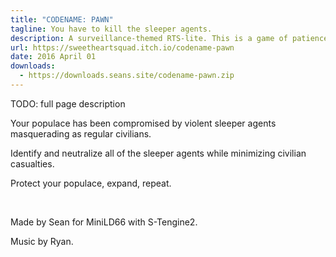 ```yaml
---
title: "CODENAME: PAWN"
tagline: You have to kill the sleeper agents.
description: A surveillance-themed RTS-lite. This is a game of patience and attention to detail.
url: https://sweetheartsquad.itch.io/codename-pawn
date: 2016 April 01
downloads:
  - https://downloads.seans.site/codename-pawn.zip
---
```


TODO: full page description



Your populace has been compromised by violent sleeper agents masquerading as regular civilians.

Identify and neutralize all of the sleeper agents while minimizing civilian casualties.

Protect your populace, expand, repeat.

<br/>

Made by Sean for MiniLD66 with S-Tengine2.

Music by Ryan.
